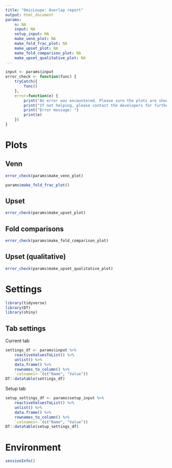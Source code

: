 ```yaml
---
title: "OmicLoupe: Overlap report"
output: html_document
params:
    n: NA
    input: NA
    setup_input: NA
    make_venn_plot: NA
    make_fold_frac_plot: NA
    make_upset_plot: NA
    make_fold_comparison_plot: NA
    make_upset_qualitative_plot: NA
---
```


```r
input <- params$input
error_check <- function(func) {
    tryCatch({
        func()
    },
    error=function(e) {
        print("An error was encountered. Please sure the plots are showing up correctly in OmicLoupe before export.")
        print("If not helping, please contact the developers for further support")
        print("Error message: ")
        print(e)
    })
}
```

# Plots

## Venn

```r
error_check(params$make_venn_plot)
```

```r
params$make_fold_frac_plot()
```


## Upset

```r
error_check(params$make_upset_plot)
```

## Fold comparisons

```r
error_check(params$make_fold_comparison_plot)
```

## Upset (qualitative)

```r
error_check(params$make_upset_qualitative_plot)
```

# Settings 

```r
library(tidyverse)
library(DT)
library(shiny)
```

## Tab settings

Current tab

```r
settings_df <- params$input %>% 
    reactiveValuesToList() %>%
    unlist() %>%
    data.frame() %>%
    rownames_to_column() %>%
    `colnames<-`(c("Name", "Value"))
DT::datatable(settings_df)
```

Setup tab

```r
setup_settings_df <- params$setup_input %>%
    reactiveValuesToList() %>%
    unlist() %>%
    data.frame() %>%
    rownames_to_column() %>%
    `colnames<-`(c("Name", "Value"))
DT::datatable(setup_settings_df)
```

# Environment

```r
sessionInfo()
```
